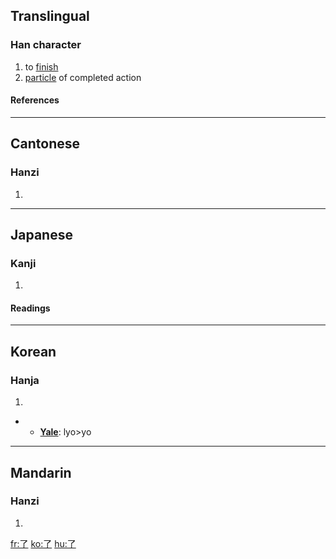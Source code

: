 {{see|瞭}}<!-- may be replaced by zh-forms -->

==Translingual==
{{Han stroke|[[Image:了-order.gif]]}}
===Han character===
{{Han char|rad=亅|as=01|sn=2|four=1720<sub>7</sub>|canj=弓弓 (NN)}}
# to [[finish]]
# [[particle]] of completed action
====References====
{{Han ref|kx=0085.110|dkj=00226|dj=0173.200|hdz=10048.060|uh=4E86|ud=20102|bh=A446|bd=42054}}
----
==Cantonese==
===Hanzi===
{{yue-hanzi|jyut=|y=liu5}}
# {{defn|Cantonese}}
----
==Japanese==
===Kanji===
{{ja-kanji|grade=|rs=亅01}}
# {{defn|Japanese}}
====Readings====
{{ja-readings|on=[[りょう]] (ryō)|kun=[[おわる]] (owaru), [[ついに]] (tsuini)}}
----
==Korean==
===Hanja===
{{ko-hanja|hangeul=료>요|rv=ryo>yo|mr=ryo>yo}}
# {{defn|Korean}}
** '''[[Yale]]''': lyo>yo 
----
==Mandarin==
===Hanzi===
{{cmn-hanzi|pin=le (le5), liǎo (liao3)|wg= le<sup>5</sup>, liao<sup>3</sup>|y=}}
# {{defn|Mandarin}}

[[fr:了]]
[[ko:了]]
[[hu:了]]